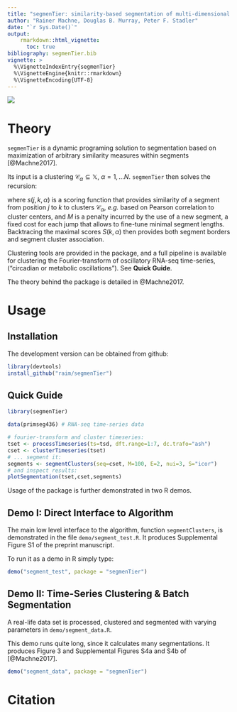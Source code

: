 ```yaml
---
title: "segmenTier: similarity-based segmentation of multi-dimensional signals"
author: "Rainer Machne, Douglas B. Murray, Peter F. Stadler"
date: "`r Sys.Date()`"
output: 
    rmarkdown::html_vignette:
      toc: true
bibliography: segmenTier.bib
vignette: >
  %\VignetteIndexEntry{segmenTier}
  %\VignetteEngine{knitr::rmarkdown}
  %\VignetteEncoding{UTF-8}
---
```


![](logo.png) 

# Theory

`segmenTier` is a dynamic programing solution to segmentation based on maximization of 
arbitrary similarity measures within segments [@Machne2017].

Its input is a clustering $\mathcal{C}_{\alpha}\subseteq\mathbb{X}$, $\alpha=1,\dots N$.
`segmenTier` then solves the recursion:

\begin{equation}
  S_{k,\alpha} =
  \max_{j\le k} \max_{\beta\ne\alpha}
                 S_{j-1,\beta} + s(j,k,\alpha) - M\;,
\label{eq:01}
\end{equation}

where $s(j,k,\alpha)$ is a scoring function that provides similarity of a segment
from position $j$ to $k$ to clusters $\mathcal{C}_\alpha$, *e.g.* based on Pearson correlation
to cluster centers, and $M$ is a penalty incurred
by the use of a new segment, a fixed cost for each jump that allows to 
fine-tune minimal segment lengths. Backtracing the maximal scores $S(k,\alpha)$ then
provides both segment borders and segment cluster association.

Clustering tools are provided in the package, and a full pipeline is
available for clustering the Fourier-transform of oscillatory RNA-seq time-series,
("circadian or metabolic oscillations"). See **Quick Guide**.
 

The theory behind the package is detailed in @Machne2017. 

# Usage

## Installation

The development version can be obtained from github:

```r
library(devtools)
install_github("raim/segmenTier")
```



## Quick Guide

```r
library(segmenTier)

data(primseg436) # RNA-seq time-series data

# fourier-transform and cluster timeseries:
tset <- processTimeseries(ts=tsd, dft.range=1:7, dc.trafo="ash")
cset <- clusterTimeseries(tset)
# ... segment it:
segments <- segmentClusters(seq=cset, M=100, E=2, nui=3, S="icor")
# and inspect results:
plotSegmentation(tset,cset,segments)
```



Usage of the package is further demonstrated in two R demos.

## Demo I: Direct Interface to Algorithm

The main low level interface to the algorithm, function `segmentClusters`,
is demonstrated in the file `demo/segment_test.R`. 
It produces Supplemental Figure S1 of the preprint 
manuscript.

To run it as a demo in R simply type:

```r
demo("segment_test", package = "segmenTier")
```

## Demo II: Time-Series Clustering & Batch Segmentation 

A real-life data set is processed, clustered and 
segmented with varying parameters in 
`demo/segment_data.R`.

This demo runs quite long, since it calculates many 
segmentations. It produces Figure 3 and Supplemental Figures
S4a and S4b of [@Machne2017].

```r
demo("segment_data", package = "segmenTier")
```

# Citation